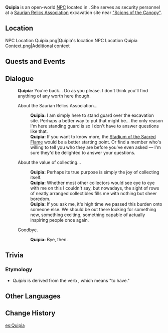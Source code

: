 {{Meta
<!-- Remove this template after adding the missing info -->
|missing_NPC_profile  = yes
}}
{{Character Infobox
|type              = Open-World NPC
|image             = NPC Quipia.png
|realname          = 
|deceased          = 
|region            = Natlan
|location          = Natlan
|affiliation       = People of the Springs
|affiliation2      = Saurian Relics Association (Faction)
|affiliationLabel2 = Saurian Relics Association
|title             =

|ancestry          = <!-- Clan/family -->
|father            = 
|mother            = 
|spouse            = 
|sibling           = 
|child             = 
|relative          = 

|voiceEN           = 
|voiceCN           = 
|voiceJP           = 
|voiceKR           = 
|dialoguereward    = 
}}
'''Quipia''' is an open-world [[NPC]] located in {{Location|Basin of Unnumbered Flames}}. She serves as security personnel at a [[Saurian Relics Association (Faction)|Saurian Relics Association]] excavation site near [["Scions of the Canopy"]].

==Location==
<gallery>
NPC Location Quipia.png|Quipia's location
NPC Location Quipia Context.png|Additional context
</gallery>
<!--
==Profile==
Detailed story/lore information goes here.
''(To be added.)''

===Appearance===
Keep appearance section short and concise. Limit to 2 paragraphs with 3-4 sentences each.
''(To be added.)''
-->
==Quests and Events==
{{Quests and Events}}
<!--
==Idle Quotes==
{{Dialogue Start}}
:{{DIcon|Idle}} {{Tx}}
::{{A|VO {{subst:#titleparts:{{subst:PAGENAME}}}} 01.ogg}} "{{Tx}}"
{{Dialogue End}}
-->
==Dialogue==
{{Dialogue Start}}
:'''Quipia:''' You're back... Do as you please. I don't think you'll find anything of any worth here though.
:{{DIcon}} About the Saurian Relics Association...
::'''Quipia:''' I am simply here to stand guard over the excavation site. Perhaps a better way to put that might be... the only reason I'm here standing guard is so I don't have to answer questions like that.
::'''Quipia:''' If you want to know more, the [[Stadium of the Sacred Flame]] would be a better starting point. Or find a member who's willing to tell you who they are before you've even asked &mdash; I'm sure they'd be delighted to answer your questions.
:{{DIcon}} About the value of collecting...
::'''Quipia:''' Perhaps its true purpose is simply the joy of collecting itself.
::'''Quipia:''' Whether most other collectors would see eye to eye with me on this I couldn't say, but nowadays, the sight of rows of neatly arranged collectibles fills me with nothing but sheer boredom.
::'''Quipia:''' If you ask me, it's high time we passed this burden onto someone else. We should be out there looking for something new, something exciting, something capable of actually inspiring people once again.
:{{DIcon}} Goodbye.
::'''Quipia:''' Bye, then.
{{Dialogue End}}
<!--
==Event Dialogue==
===Event Name===
{{Dialogue Start}}
:'''{{subst:#titleparts:{{subst:PAGENAME}}}}:'''
{{Dialogue End}}
-->

==Trivia==
===Etymology===
* ''Quipia'' is derived from the {{w|Nahuatl}} verb ''{{wt|piya}}'', which means "to have."

==Other Languages==
{{Other Languages|default_hidden=1
|en      = Quipia
|zhs     = 奎皮亚
|zhs_rm  = Kuípíyà
|zht     = 奎皮亞
|zht_rm  = Kuípíyà
|ja      = クイピア
|ja_rm   = Kuipia
|ko      = 퀴피아
|es      = Quipia
|fr      = Quipia
|ru      = Квипия
|th      = Quipia
|vi      = Quipia
|de      = Quipia
|id      = Quipia
|pt      = Kuipia
|tr      = Quipia
|it      = Quipia
}}

==Change History==
{{Change History|5.0}}
<!--
==References==
{{Reflist}}
-->

[[es:Quipia]]